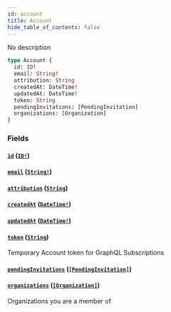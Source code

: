 ```yaml
---
id: account
title: Account
hide_table_of_contents: false
---
```



No description

```graphql
type Account {
  id: ID!
  email: String!
  attribution: String
  createdAt: DateTime!
  updatedAt: DateTime!
  token: String
  pendingInvitations: [PendingInvitation]
  organizations: [Organization]
}
```


### Fields

#### [`id`](#) ([`ID!`](/swapi/scalars/id))




#### [`email`](#) ([`String!`](/swapi/scalars/string))




#### [`attribution`](#) ([`String`](/swapi/scalars/string))




#### [`createdAt`](#) ([`DateTime!`](/swapi/scalars/date-time))




#### [`updatedAt`](#) ([`DateTime!`](/swapi/scalars/date-time))




#### [`token`](#) ([`String`](/swapi/scalars/string))

Temporary Account token for GraphQL Subscriptions


#### [`pendingInvitations`](#) ([`[PendingInvitation]`](/swapi/objects/pending-invitation))




#### [`organizations`](#) ([`[Organization]`](/swapi/objects/organization))

Organizations you are a member of




